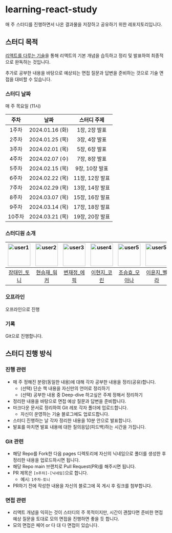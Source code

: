 # learning-react-study
매 주 스터디를 진행하면서 나온 결과물을 저장하고 공유하기 위한 레포지토리입니다.

## 스터디 목적

[리액트를 다루는 기술](https://product.kyobobook.co.kr/detail/S000001792882)을 통해 리액트의 기본 개념을 습득하고 정리 및 발표하여 최종적으로 완독하는 것입니다.

추가로 공부한 내용을 바탕으로 예상되는 면접 질문과 답변을 준비하는 것으로 기술 면접을 대비할 수 있습니다.

### 스터디 날짜
매 주 목요일 (11시)

| 주차 | 날짜 | 스터디 주제 |
| :---: | :---: | :---: |
| 1주차 | 2024.01.16 (화) | 1장, 2장 발표  | 
| 2주차 | 2024.01.25 (목) | 3장, 4장 발표  | 
| 3주차 | 2024.02.01 (목) | 5장, 6장 발표  | 
| 4주차 | 2024.02.07 (수) | 7장, 8장 발표  | 
| 5주차 | 2024.02.15 (목) | 9장, 10장 발표  | 
| 6주차 | 2024.02.22 (목) | 11장, 12장 발표  | 
| 7주차 | 2024.02.29 (목) | 13장, 14장 발표  | 
| 8주차 | 2024.03.07 (목) | 15장, 16장 발표  | 
| 9주차 | 2024.03.14 (목) | 17장, 18장 발표  | 
| 10주차 | 2024.03.21 (목) | 19장, 20장 발표  | 

### 스터디원 소개
| <img src="https://github.com/taemin-jang.png?size=70" width="70" height="70" alt="user1"/> |<img src="https://github.com/goldmayo.png?size=70" width="70" height="70" alt="user2"/> | <img src="https://github.com/BoubleJ.png?size=70" width="70" height="70" alt="user3"/> | <img src="https://github.com/hyeonzii.png?size=70" width="70" height="70" alt="user4"/> | <img src="https://github.com/Joseunghyo7742.png?size=70" width="70" height="70" alt="user5"/> | <img src="https://github.com/yunjiisy.png?size=70" width="70" height="70" alt="user5"/> | <img src="https://github.com/busy-joj.png?size=70" width="70" height="70" alt="user5"/> | <img src="https://github.com/p-so-yeon.png?size=70" width="70" height="70" alt="user5"/> |
|:---:|:---:|:---:|:---:|:---:|:---:|:---:|:---:|
| [장태민_토니](https://github.com/taemin-jang) | [현승재_워커](https://github.com/goldmayo) | [변재정_에픽](https://github.com/BoubleJ) | [이현지_코린](https://github.com/hyeonzii) | [조승효_모아나](https://github.com/Joseunghyo7742) | [이윤지_벨라](https://github.com/yunjiisy) | [정윤정_올립](https://github.com/busy-joj) | [박소연_메이](https://github.com/p-so-yeon) |

### 오프라인

오프라인으로 진행

### 기록

Git으로 진행합니다.

## 스터디 진행 방식

### 진행 관련

- 매 주 정해진 분량(동일한 내용)에 대해 각자 공부한 내용을 정리(공유)합니다.
  - (선택) 단순 책 내용을 자신만의 언어로 정리하기
  - (선택) 공부한 내용 중 Deep-dive 하고싶은 주제 정해서 정리하기
- 정리한 내용을 바탕으로 면접 예상 질문과 답변을 준비합니다.
- 마크다운 문서로 정리하여 Git 레포 각자 폴더에 업로드합니다.
  - 자신이 운영하는 기술 블로그에도 업로드합니다.
- 스터디 진행하는 날 각자 정리한 내용을 10분 안으로 발표합니다.
- 발표를 마치면 발표 내용에 대한 질의응답(피드백)하는 시간을 가집니다.

### Git 관련

- 해당 Repo를 Fork한 다음 pages 디렉토리에 자신의 닉네임으로 폴더를 생성한 후 정리한 내용을 업로드하시면 됩니다.
- 해당 Repo main 브랜치로 Pull Request(PR)를 해주시면 됩니다.
- PR 제목은 `[n주차]-[닉네임]`으로 합니다.
  - 예시: `1주차-토니`
- PR하기 전에 작성한 내용을 자신의 블로그에 꼭 게시 후 링크를 첨부합니다.

### 면접 관련

- 리액트 개념을 익히는 것이 스터디의 주 목적이지만, 시간이 괜찮다면 준비한 면접 예상 질문을 토대로 모의 면접을 진행하면 좋을 듯 합니다.
- 모의 면접은 페어 or 다 대 다 면접이 있습니다.